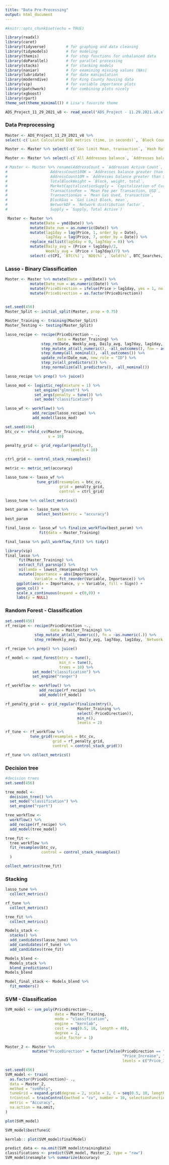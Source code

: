 ```yaml
---
title: "Data Pre-Processing"
output: html_document
---
```


```r
#knitr::opts_chunk$set(echo = TRUE)
```



```r
library(readxl)
library(caret)
library(tidyverse)         # for graphing and data cleaning
library(tidymodels)        # for modeling
library(themis)            # for step functions for unbalanced data
library(doParallel)        # for parallel processing
library(stacks)            # for stacking models
library(naniar)            # for examining missing values (NAs)
library(lubridate)         # for date manipulation
library(moderndive)        # for King County housing data
library(vip)               # for variable importance plots
library(patchwork)         # for combining plots nicely
library(xgboost)
library(rpart)
theme_set(theme_minimal()) # Lisa's favorite theme
```


```r
ADS_Project_11_29_2021_v8 <- read_excel("ADS_Project - 11.29.2021.v8.xlsx")
```

### Data Preprocessing 

```r
Master <- ADS_Project_11_29_2021_v8 %>%
select(-c(`Last Calculated EOD metrics (time, in seconds)`, `Block Count`, `Block Size (mean, in bytes)`, `Block Weight, (mean`, `Capitalization of current supply, MVRV`, `Capitalization of free float, MVRV`, `Difficulty, Last Block`, `Difficulty, Mean Block`, `Mean Transaction Fee per Byte of all blocks, native units`, `Mean Transaction Fee per Byte, native units`, `Median Transaction Fee, native units`, `Median Fee per Transacation, USD`, `Addresses balance greater than 0.001 native units`, `Addresses balance greater than 0.01 native units`, `Addresses balance greater than 0.1 native units`,`Addresses balance greater than 100 native units`, `Addresses balance greater than 100K native units`, `Addresses balance greater than 10 native units`, `Addresses balance greater than 10K native units`, `Addresses balance greater than 1 native units`, `Addresses balance greater than 1K native units`, `Addresses balance greater than 1M native units`, `Addresses balance greater than 1in100K`, `Addresses balance greater than 1in100M`, `Addresses balance greater than 1in10B`, `Addresses balance greater than 1in10K`, `Addresses balance greater than 1in10K`, `Addresses balance greater than 1in10M`, `Addresses balance greater than 1in1B`, `Addresses balance greater than 1in1K`, `Addressesbalance greater than 1in1M`, `Total Fees, native units`, `Flow to exchanges, native units`, `Flow out exchanges, native units`, `Gas Limit Block`, `Gas Limit, transaction`, `Gas Used, transaction`, `Hash Rate Mean, 30d`, `Issuance, native units`, `Issuance, percent annualized`, `Issuance,  percent daily`, `Issuance Total, native units`,`NVT, adjusted, 90d MA`, `NVT, adjusted, free float,  90d MA`, `ROI, 1y (%)`, `Revenue, per hash unit (Native Currency)`, `Revenue Daily, per hash unit/second (Native Currency)`, `Miner Rev (Native Currency)`, `Supply, 10y Active`, `Supply, 5yr Active`, `Supply, 4yr Active`, `Supply, 3yr Active`, `Supply, 1yr Active Trailing (%)`, `Supply, in addresses (<0.001, native currency)`, `Supply, in addresses (<0.01M, native currency)`, `Supply, in addresses (<0.1, native currency)`, `Supply, in addresses (<1, native currency)`, `Supply, in addresses (<10, native currency)`, `Supply, in addresses (<100, native currency)`, `Supply, in addresses (<100K, native currency)`, `Supply, in addresses (<10K, native currency)`, `Supply, in addresses (<1K, native currency)`, `Supply, in addresses (<1M, native currency)`, `Supply, Miner address with 1 mining entity (native currency)`, `Supply, All Miners (native currency)`, `Transactions, adjusted transfer value (native currency)`, `Transactions, mean transfer value (native currency)`, `Transactions, median transfer value (native currency)`, `Transactions, mean transfer value ($)`, `Transactions, median transfer value (native currency)`, `Velocity, 1yr current supply`, `Volatility, 180d daily returns`, `Volatility, 30d daily returns`, `Price, BTC`, `Price, ($)`, `Transactions, median transfer value ($)`))
```

```r
Master <- Master %>% select(-c(`Gas limit Mean, transaction`, `Hash Rate, mean`, `Issuance, in USD`, `Issuance Total, in USD`, `ROI, 30D (%)`, `Revenue Daily, per hash unit/second (USD)`, `Revenue, per hash unit ($)`, `Supply Equality Ratio`, `Supply, 180D Active`, `Supply, 1yr Active`, `Supply, 2y Active`, `Supply, 1yr Active`, `Supply, Miner address with 1 mining entity ($)`, `Transactions, count`,`Transactions, count (per second)`, `Transactions, adjusted transfer value ($)`, `Coin_Days_Destroyed`, `Balance_Exchanges_(%)`, `Total_Exchange_Inflow_Volume`, `Supply, 30D Active`, `Supply, 7D Active`, `Supply, 90D Active`, `Supply, address balance (<1in10K)`, `Supply, address balance (<1in10M)`, `Supply, address balance (<1in10B)`, `Supply, address balance (<1in10K)`, `Supply, address balance (<1in1B)`, `Supply, address balance (<1in1K)`, `Supply, address balance (<1in1M)`, `Supply, in addresses (<$1)`, `Supply, in addresses (<$10)`, `Supply, in addresses (<$100)`, `Supply, in addresses (<$100K)`, `Supply, in addresses (<$10K)`, `Supply, in addresses (<$10M)`, `Supply, in addresses (<$1K)`, `Supply, held by top 1% addresses`, `Supply, 10yr expected supply`, `Supply, free float`, `Supply, All Miners ($)`, `Supply, Miner address with 1 mining entity ($)`, `Transactions, count`, `Transactions, adjusted transfer value ($)`, `Coin_Days_Destroyed`, `CPI_(%)`))
```

```r
Master <- Master %>% select(-c(`All Addresses balance`, `Addresses balance greater than $100`, `Addresses balance greater than $10`, `Addresses balance greater than $1`, `Capitalization of active native units supply, in USD`, `Capitalization of free float, in USD`, `Capitalization realized, USD`, `NVT, adjusted, free float`, `Miner Rev ($)`, `Supply, current`, `Flow transfers exchanges`, `Supply, address balance (<1in100M)`, `Supply, in addresses (<$1M)`, `Transactions, transfer count`, `NUPL`, `rHODL`, `Addresses Active Count`,`Addresses balance greater than $10K`, `Addresses balance greater than $100K`, `Addresses balance greater than $1K`, `Addresses balance greater than $1M`, `Block, weight, total`))
```


```r
# Master <- Master %>% rename(AddressCount = `Addresses Active Count`,
#                   AddressCount100K = `Addresses balance greater than $100K`,
#                   AddressCount10M = `Addresses balance greater than $10M`,
#                   TotalBlockWeight = `Block, weight, total`,
#                   MarketCapitalizationSupply = `Capitalization of Current Supply, in USD`,
#                   TransactionFee = `Mean Fee per Transaction, USD`,
#                   TransactionGas = `Mean Gas Used, transaction`,
#                   BlockGas = `Gas Limit Block, mean`,
#                   NetworkDF = `Network distribution factor`,
#                   Supply = `Supply, Total Active`)
```

```r
 Master <- Master %>%
           mutate(Date = ymd(Date)) %>% 
           mutate(Date_num = as.numeric(Date)) %>%
           mutate(lag1day = lag(Price, 1, order_by = Date),
                  lag7day = lag(Price, 7, order_by = Date)) %>%
           replace_na(list(lag1day = 0, lag7day = 0)) %>% 
           mutate(Daily_avg = (Price + lag1day)/2,
                  Weekly_avg = (Price + lag7day)/7) %>%
           select(-c(CPI, `BTC(%)`, `NDQ(%)`, `Gold(%)`, BTC_Searches, `BTCS(%)`))
```

### Lasso - Binary Classification 

```r
Master <- Master %>% mutate(Date = ymd(Date)) %>% 
           mutate(Date_num = as.numeric(Date)) %>%
           mutate(PriceDirection = ifelse(Price > lag1day, yes = 1, no = 0)) %>%
           mutate(PriceDirection = as.factor(PriceDirection)) 
        
```

```r
set.seed(456)
Master_Split <- initial_split(Master, prop = 0.75)

Master_Training <- training(Master_Split)
Master_Testing <- testing(Master_Split)
```

```r
lasso_recipe <- recipe(PriceDirection ~ .,
                       data = Master_Training) %>%
                step_rm(Date, Weekly_avg, Daily_avg, lag7day, lag1day, `Network distribution factor`, `Capitalization of Current Supply, in USD`, `Supply, held by top 10% addresses`) %>%
                step_mutate_at(all_numeric(), -all_outcomes(), fn= ~ as.numeric(.)) %>%
                step_dummy(all_nominal(), -all_outcomes()) %>%
                update_role(Date_num, new_role = "ID") %>%
                step_zv(all_predictors()) %>%
                step_normalize(all_predictors(), -all_nominal())

lasso_recipe %>% prep() %>% juice()
```

```r
lasso_mod <- logistic_reg(mixture = 1) %>%
             set_engine("glmnet") %>% 
             set_args(penalty = tune()) %>% 
             set_mode("classification")

lasso_wf <- workflow() %>%
            add_recipe(lasso_recipe) %>%
            add_model(lasso_mod) 
```

```r
set.seed(494)
btc_cv <- vfold_cv(Master_Training,
                   v = 10)

penalty_grid <- grid_regular(penalty(),
                             levels = 10)

ctrl_grid <- control_stack_resamples()

metric <- metric_set(accuracy)
```

```r
lasso_tune <- lasso_wf %>%
              tune_grid(resamples = btc_cv,
                        grid = penalty_grid,
                        control = ctrl_grid)

lasso_tune %>% collect_metrics()
```

```r
best_param <- lasso_tune %>%
              select_best(metric = "accuracy")
best_param
```

```r
final_lasso <- lasso_wf %>% finalize_workflow(best_param) %>%
               fit(data = Master_Training)

final_lasso %>% pull_workflow_fit() %>% tidy()
```

```r
library(vip)
final_lasso %>% 
      fit(Master_Training) %>%
      extract_fit_parsnip() %>%
      vi(lamda = lowest_rmse$penalty) %>%
      mutate(Importance = abs(Importance),
             Variable = fct_reorder(Variable, Importance)) %>%
     ggplot(aes(x = Importance, y = Variable, fill = Sign)) +
     geom_col() + 
     scale_x_continuous(expand = c(0,0)) +
     labs(y = NULL)
```

### Random Forest - Classification

```r
set.seed(456)
rf_recipe <- recipe(PriceDirection ~.,
                    data = Master_Training) %>%
             step_mutate_at(all_numeric(), fn = ~as.numeric(.)) %>%
             step_rm(Weekly_avg, Daily_avg, lag7day, lag1day, `Network distribution factor`, `Capitalization of Current Supply, in USD`, `Supply, held by top 10% addresses`) 

rf_recipe %>% prep() %>% juice()
```

```r
rf_model <- rand_forest(mtry = tune(),
                        min_n = tune(),
                        trees = 10) %>%
            set_mode("classification") %>%
            set_engine("ranger")

rf_workflow <- workflow() %>%
               add_recipe(rf_recipe) %>%
               add_model(rf_model)

rf_penalty_grid <- grid_regular(finalize(mtry(),
                                Master_Training %>%
                                select(-PriceDirection)),
                                min_n(),
                                levels = 2)

rf_tune <- rf_workflow %>%
           tune_grid(resamples = btc_cv,
                     grid = rf_penalty_grid,
                     control = control_stack_grid())

rf_tune %>% collect_metrics()

```

### Decision tree 

```r
#decision trees
set.seed(456)

tree_model <-
  decision_tree() %>%
  set_mode("classification") %>%
  set_engine("rpart")

tree_workflow <-
  workflow() %>%
  add_recipe(rf_recipe) %>%  
  add_model(tree_model)

tree_fit <-
  tree_workflow %>%
  fit_resamples(btc_cv,
                control = control_stack_resamples()
  )

collect_metrics(tree_fit)
```
### Stacking 

```r
lasso_tune %>%
  collect_metrics()
```

```r
rf_tune %>%
  collect_metrics()
```

```r
tree_fit %>%
  collect_metrics()
```

```r
Models_stack <-
  stacks() %>%
  add_candidates(lasso_tune) %>%
  add_candidates(rf_tune) %>%
  add_candidates(tree_fit)
```

```r
Models_blend <-
  Models_stack %>%
  blend_predictions()
Models_blend
```
```r
Model_final_stack <- Models_blend %>%
  fit_members() 
```

### SVM - Classification 

```r
SVM_model <- svm_poly(PriceDirection~., 
                      data = Master_Training,
                      mode = "classification", 
                      engine = "kernlab",
                      cost = seq(0.5, 10, length = 40),
                      degree = 2,
                      scale_factor = 1)
```

```r
Master_2 <- Master %>%
            mutate("PriceDirection" = factor(ifelse(PriceDirection == "1" | PriceDirection != "0",
                                                    "Price_Increase", "Price_Decrease"),
                                                    levels = c("Price_Increase", "Price_Decrease")))
```

```r
set.seed(456)
SVM_model <- train(
  as.factor(PriceDirection)~ .,
  data = Master_2,
  method = "svmPoly",
  tuneGrid = expand.grid(degree = 2, scale = 1, C = seq(0.5, 10, length = 40)),
  trControl = trainControl(method = "cv", number = 10, selectionFunction = "oneSE", classProbs =  TRUE),
  metric = "Accuracy",
  na.action = na.omit,
)
```

```r
plot(SVM_model)
```

```r
SVM_model$bestTune$C
```

```r
kernlab:: plot(SVM_model$finalModel)
```

```r
predict_data <- na.omit(SVM_model$trainingData)
classifications <- predict(SVM_model, Master_2, type = "raw")
SVM_model$resample %>% summarize(Accuracy)
```

